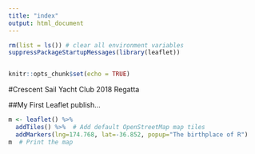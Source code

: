 ```yaml
---
title: "index"
output: html_document
---
```


```r
rm(list = ls()) # clear all environment variables
suppressPackageStartupMessages(library(leaflet))


knitr::opts_chunk$set(echo = TRUE)
```


#Crescent Sail Yacht Club 2018 Regatta


##My First Leaflet publish...
```r

m <- leaflet() %>%
  addTiles() %>%  # Add default OpenStreetMap map tiles
  addMarkers(lng=174.768, lat=-36.852, popup="The birthplace of R")
m  # Print the map
```

